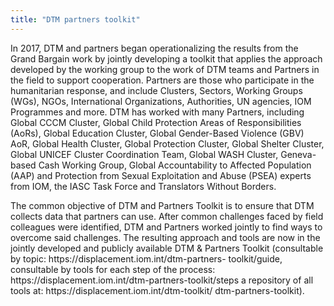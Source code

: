 ```yaml
---
title: "DTM partners toolkit"
---
```


In  2017,  DTM  and  partners  began  operationalizing  the  results from the Grand Bargain work by jointly developing a toolkit that applies the approach developed by the working group to the work of DTM teams and Partners in the field to support cooperation. Partners are those who participate in the humanitarian response, and include Clusters, Sectors, Working Groups (WGs), NGOs, International Organizations,  Authorities,  UN  agencies,  IOM  Programmes  and more.  DTM  has  worked  with  many  Partners,  including  Global CCCM Cluster, Global Child Protection Areas of Responsibilities (AoRs), Global Education Cluster, Global Gender-Based Violence (GBV)  AoR,  Global  Health  Cluster,  Global  Protection  Cluster, Global  Shelter  Cluster,  Global  UNICEF  Cluster  Coordination Team,  Global  WASH  Cluster,  Geneva-based  Cash  Working Group, Global Accountability to Affected Population (AAP) and Protection from Sexual Exploitation and Abuse (PSEA) experts from IOM, the IASC Task Force and Translators Without Borders.

The  common  objective  of  DTM  and  Partners  Toolkit  is  to ensure  that  DTM  collects  data  that  partners  can  use.  After common  challenges  faced  by  field  colleagues  were  identified, DTM  and  Partners  worked  jointly  to  find  ways  to  overcome said challenges. The resulting approach and tools are now in the jointly developed and publicly available DTM & Partners Toolkit (consultable  by  topic:  https://displacement.iom.int/dtm-partners- toolkit/guide, consultable by tools for each step of the  process: https://displacement.iom.int/dtm-partners-toolkit/steps a repository of all tools at: https://displacement.iom.int/dtm-toolkit/ dtm-partners-toolkit).
